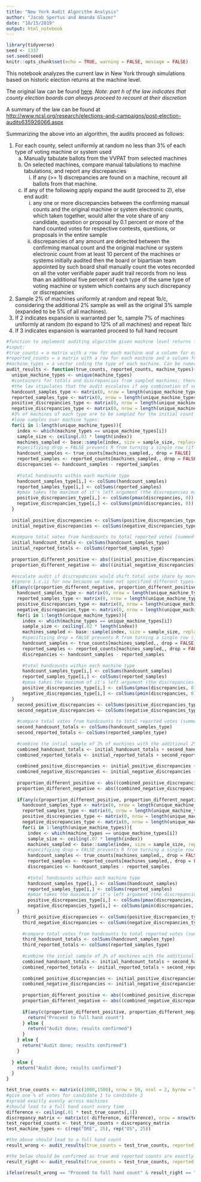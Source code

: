 ```yaml
---
title: "New York Audit Algorithm Analysis"
author: "Jacob Spertus and Amanda Glazer"
date: "10/15/2019"
output: html_notebook
---
```



```r
library(tidyverse)
seed <- 1337
set.seed(seed)
knitr::opts_chunk$set(echo = TRUE, warning = FALSE, message = FALSE)
```

This notebook analyzes the current law in New York through simulations based on historic election returns at the machine level.

The original law can be found [here](https://govt.westlaw.com/nycrr/Document/I5c54c4e18b2e11dfbe5dec62e7eacc45?viewType=FullText&originationContext=documenttoc&transitionType=CategoryPageItem&contextData=(sc.Default)).
*Note: part h of the law indicates that county election boards can always proceed to recount at their discretion*

A summary of the law can be found at <http://www.ncsl.org/research/elections-and-campaigns/post-election-audits635926066.aspx>


Summarizing the above into an algorithm, the audits proceed as follows:

1. For each county, select uniformly at random no less than 3% of each type of voting machine or system used
    a) Manually tabulate ballots from the VVPAT from selected machines
    b) On selected machines, compare manual tabulations to machine tabulations, and report any discrepancies
         i) If any (>= 1) discrepancies are found on a machine, recount all ballots from that machine.
    c) If any of the following apply expand the audit (proceed to 2), else end audit:
         i) any one or more discrepancies between the confirming manual counts and the original machine or system electronic counts, which taken together, would alter the vote share of any candidate, question or proposal by 0.1 percent or more of the hand counted votes for respective contests, questions, or proposals in the entire sample
         ii) discrepancies of any amount are detected between the confirming manual count and the original machine or system electronic count from at least 10 percent of the machines or systems initially audited then the board or bipartisan team appointed by such board shall manually count the votes recorded on all the voter verifiable paper audit trail records from no less than an additional five percent of each type of the same type of voting machine or system which contains any such discrepancy or discrepancies
2. Sample 2% of machines uniformly at random and repeat 1b/c, considering the additional 2% sample as well as the original 3% sample (expanded to be 5% of all machines).
3. If 2 indicates expansion is warranted per 1c, sample 7% of machines uniformly at random (to expand to 12% of all machines) and repeat 1b/c
4. If 3 indicates expansion is warranted proceed to full hand recount


```r
#function to implement auditing algorithm given machine level returns from a single contest in a single county. function can only be used if the true counts as would be discovered by a manual tally are known for every machine, i.e. a simulated situation.
#input: 
#true_counts = a matrix with a row for each machine and a column for each candidate. Reflects the true counts that would be revealed by a manual tabulation. These are sampled.
#reported_counts = a matrix with a row for each machine and a column for each candidate. These are machine counts that contribute to the original reported outcome. These are compared to sampled true_counts.
#machine_types = a vector coding the type of each machine. Can be numeric or characters. Should be the same length as the number of rows in true_counts and reported_counts
audit_results <- function(true_counts, reported_counts, machine_types){
  unique_machine_types <- unique(machine_types)
  #containers for totals and discrepancies from sampled machines; there is a row for each machine, each column represents a different candidate
  #the law stipulates that the audit escalates if any combination of votes would cause a discrepancy of .1% of the original total. The worst case combinations of votes are the sums of all positive votes and all negative votes (such that discrepancies that go different ways don't cancel each other)
  handcount_samples_type <- matrix(0, nrow = length(unique_machine_types), ncol = ncol(true_counts))
  reported_samples_type <- matrix(0, nrow = length(unique_machine_types), ncol = ncol(true_counts))
  positive_discrepancies_type <- matrix(0, nrow = length(unique_machine_types), ncol = ncol(true_counts))
  negative_discrepancies_type <- matrix(0, nrow = length(unique_machine_types), ncol = ncol(true_counts))
  #3% of machines of each type are to be sampled for the initial count
  #loop samples over machine types:
  for(i in 1:length(unique_machine_types)){
    index <- which(machine_types == unique_machine_types[i])
    sample_size <- ceiling(.03 * length(index))
    machines_sampled <- base::sample(index, size = sample_size, replace = FALSE)
    #specifiying drop = FALSE prevents R from turning a single row (if one machine is sampled) into a vector
    handcount_samples <- true_counts[machines_sampled,, drop = FALSE]
    reported_samples <- reported_counts[machines_sampled,, drop = FALSE]
    discrepancies <- handcount_samples - reported_samples
    
    #total handcounts within each machine type
    handcount_samples_type[i,] <- colSums(handcount_samples)
    reported_samples_type[i,] <- colSums(reported_samples)
    #pmax takes the maximum of it's left argument (the discrepancies matrix) and it's right argument, effectively rounding negatives up to 0 or vice versa 
    positive_discrepancies_type[i,] <- colSums(pmax(discrepancies, 0))
    negative_discrepancies_type[i,] <- colSums(pmin(discrepancies, 0))
  }
  
  initial_positive_discrepancies <- colSums(positive_discrepancies_type)
  initial_negative_discrepancies <- colSums(negative_discrepancies_type)
  
  #compare total votes from handcounts to total reported votes (summed across machines)
  initial_handcount_totals <- colSums(handcount_samples_type)
  initial_reported_totals <- colSums(reported_samples_type)
  
  proportion_different_positive <- abs((initial_positive_discrepancies) / initial_handcount_totals)
  proportion_different_negative <- abs((initial_negative_discrepancies) / initial_handcount_totals)
  
  #escalate audit if discrepancies would shift total vote share by more than .001 for any candidate (question, proposal, etc) 
  #ignore 1.c.ii for now because we have not specified different types of machines
  if(any(c(proportion_different_negative, proportion_different_positive) > .001)){
    handcount_samples_type <- matrix(0, nrow = length(unique_machine_types), ncol = ncol(true_counts))
    reported_samples_type <- matrix(0, nrow = length(unique_machine_types), ncol = ncol(true_counts))
    positive_discrepancies_type <- matrix(0, nrow = length(unique_machine_types), ncol = ncol(true_counts))
    negative_discrepancies_type <- matrix(0, nrow = length(unique_machine_types), ncol = ncol(true_counts))
    for(i in 1:length(unique_machine_types)){
      index <- which(machine_types == unique_machine_types[i])
      sample_size <- ceiling(.02 * length(index))
      machines_sampled <- base::sample(index, size = sample_size, replace = FALSE)
      #specifiying drop = FALSE prevents R from turning a single row (if one machine is sampled) into a vector
      handcount_samples <- true_counts[machines_sampled,, drop = FALSE]
      reported_samples <- reported_counts[machines_sampled,, drop = FALSE]
      discrepancies <- handcount_samples - reported_samples
    
      #total handcounts within each machine type
      handcount_samples_type[i,] <- colSums(handcount_samples)
      reported_samples_type[i,] <- colSums(reported_samples)
      #pmax takes the maximum of it's left argument (the discrepancies matrix) and it's right argument, effectively rounding negatives up to 0 or vice versa 
      positive_discrepancies_type[i,] <- colSums(pmax(discrepancies, 0))
      negative_discrepancies_type[i,] <- colSums(pmin(discrepancies, 0))
  }
    second_positive_discrepancies <- colSums(positive_discrepancies_type)
    second_negative_discrepancies <- colSums(negative_discrepancies_type)
  
    #compare total votes from handcounts to total reported votes (summed across machines)
    second_handcount_totals <- colSums(handcount_samples_type)
    second_reported_totals <- colSums(reported_samples_type)
    
    #combine the intial sample of 3% of machines with the additional 2% sample
    combined_handcount_totals <- initial_handcount_totals + second_handcount_totals
    combined_reported_totals <- initial_reported_totals + second_reported_totals
    
    combined_positive_discrepancies <- initial_positive_discrepancies + second_positive_discrepancies
    combined_negative_discrepancies <- initial_negative_discrepancies + second_negative_discrepancies
    
    proportion_different_positive <- abs((combined_positive_discrepancies) / combined_handcount_totals)
    proportion_different_negative <- abs((combined_negative_discrepancies) / combined_handcount_totals)
    
    if(any(c(proportion_different_positive, proportion_different_negative) > .001)){
      handcount_samples_type <- matrix(0, nrow = length(unique_machine_types), ncol = ncol(true_counts))
      reported_samples_type <- matrix(0, nrow = length(unique_machine_types), ncol = ncol(true_counts))
      positive_discrepancies_type <- matrix(0, nrow = length(unique_machine_types), ncol = ncol(true_counts))
      negative_discrepancies_type <- matrix(0, nrow = length(unique_machine_types), ncol = ncol(true_counts))
      for(i in 1:length(unique_machine_types)){
        index <- which(machine_types == unique_machine_types[i])
        sample_size <- ceiling(.07 * length(index))
        machines_sampled <- base::sample(index, size = sample_size, replace = FALSE)
        #specifiying drop = FALSE prevents R from turning a single row (if one machine is sampled) into a vector
        handcount_samples <- true_counts[machines_sampled,, drop = FALSE]
        reported_samples <- reported_counts[machines_sampled,, drop = FALSE]
        discrepancies <- handcount_samples - reported_samples
      
        #total handcounts within each machine type
        handcount_samples_type[i,] <- colSums(handcount_samples)
        reported_samples_type[i,] <- colSums(reported_samples)
        #pmax takes the maximum of it's left argument (the discrepancies matrix) and it's right argument, effectively rounding negatives up to 0 or vice versa 
        positive_discrepancies_type[i,] <- colSums(pmax(discrepancies, 0))
        negative_discrepancies_type[i,] <- colSums(pmin(discrepancies, 0))
    }
      third_positive_discrepancies <- colSums(positive_discrepancies_type)
      third_negative_discrepancies <- colSums(negative_discrepancies_type)
    
      #compare total votes from handcounts to total reported votes (summed across machines)
      third_handcount_totals <- colSums(handcount_samples_type)
      third_reported_totals <- colSums(reported_samples_type)
      
      #combine the intial sample of 3% of machines with the additional 2% sample
      combined_handcount_totals <- initial_handcount_totals + second_handcount_totals + third_handcount_totals
      combined_reported_totals <- initial_reported_totals + second_reported_totals + third_reported_totals
      
      combined_positive_discrepancies <- initial_positive_discrepancies + second_positive_discrepancies + third_positive_discrepancies
      combined_negative_discrepancies <- initial_negative_discrepancies + second_negative_discrepancies + third_negative_discrepancies
      
      proportion_different_positive <- abs((combined_positive_discrepancies) / combined_handcount_totals)
      proportion_different_negative <- abs((combined_negative_discrepancies) / combined_handcount_totals)
      
      if(any(c(proportion_different_positive, proportion_different_negative)) > .001){
        return("Proceed to full hand count")
      } else {
        return("Audit done; results confirmed")
      }
    } else {
      return("Audit done; results confirmed")
    }
    
  } else {
    return("Audit done; results confirmed")
  }
}
```

```r
test_true_counts <- matrix(c(1000,1500), nrow = 50, ncol = 2, byrow = TRUE)
#give one % of votes for candidate 1 to candidate 2
#spread exactly evenly across machines
#should lead to a full hand count every time
difference <- ceiling(.01 * test_true_counts[,1])
discrepancy_matrix <- matrix(c(-difference, difference), nrow = nrow(test_true_counts), ncol = ncol(test_true_counts))
test_reported_counts <- test_true_counts + discrepancy_matrix
test_machine_types <- c(rep("DRE", 25), rep("OS", 25))

#the above should lead to a full hand count
result_wrong <- audit_results(true_counts = test_true_counts, reported_counts = test_reported_counts, machine_types = test_machine_types)

#the below should be confirmed as true and reported counts are exactly the same
result_right <- audit_results(true_counts = test_true_counts, reported_counts = test_true_counts, machine_types = test_machine_types)

ifelse(result_wrong == "Proceed to full hand count" & result_right == "Audit done; results confirmed", "Works for both correct and discrepant elections", "Something is wrong.")
```
